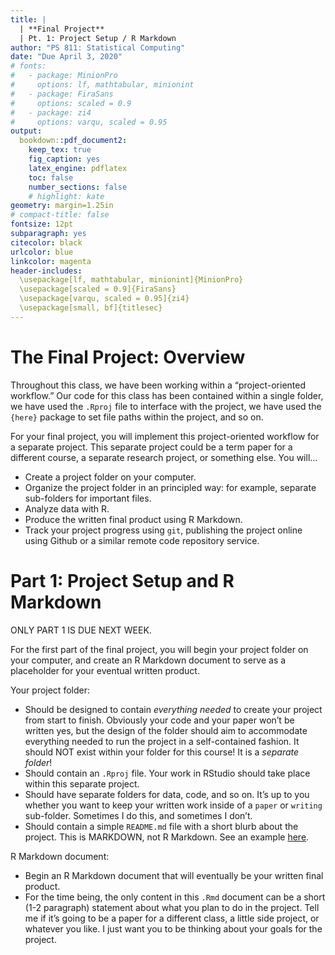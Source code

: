 ```yaml
---
title: |
  | **Final Project** 
  | Pt. 1: Project Setup / R Markdown
author: "PS 811: Statistical Computing"
date: "Due April 3, 2020"
# fonts:
#   - package: MinionPro
#     options: lf, mathtabular, minionint
#   - package: FiraSans
#     options: scaled = 0.9
#   - package: zi4
#     options: varqu, scaled = 0.95
output: 
  bookdown::pdf_document2:
    keep_tex: true
    fig_caption: yes
    latex_engine: pdflatex
    toc: false
    number_sections: false
    # highlight: kate
geometry: margin=1.25in
# compact-title: false
fontsize: 12pt
subparagraph: yes
citecolor: black
urlcolor: blue
linkcolor: magenta
header-includes:
  \usepackage[lf, mathtabular, minionint]{MinionPro} 
  \usepackage[scaled = 0.9]{FiraSans} 
  \usepackage[varqu, scaled = 0.95]{zi4}
  \usepackage[small, bf]{titlesec} 
---
```


# The Final Project: Overview

Throughout this class, we have been working within a "project-oriented workflow." Our code for this class has been contained within a single folder, we have used the `.Rproj` file to interface with the project, we have used the `{here}` package to set file paths within the project, and so on.

For your final project, you will implement this project-oriented workflow for a separate project. This separate project could be a term paper for a different course, a separate research project, or something else. You will...

- Create a project folder on your computer.
- Organize the project folder in an principled way: for example, separate sub-folders for important files.
- Analyze data with R.
- Produce the written final product using R Markdown.
- Track your project progress using `git`, publishing the project online using Github or a similar remote code repository service. 


# Part 1: Project Setup and R Markdown

ONLY PART 1 IS DUE NEXT WEEK.

For the first part of the final project, you will begin your project folder on your computer, and create an R Markdown document to serve as a placeholder for your eventual written product.

Your project folder:

- Should be designed to contain _everything needed_ to create your project from start to finish. Obviously your code and your paper won't be written yes, but the design of the folder should aim to accommodate everything needed to run the project in a self-contained fashion. It should NOT exist within your folder for this course! It is a _separate folder_!
- Should contain an `.Rproj` file. Your work in RStudio should take place within this separate project.
- Should have separate folders for data, code, and so on. It's up to you whether you want to keep your written work inside of a `paper` or `writing` sub-folder. Sometimes I do this, and sometimes I don't. 
- Should contain a simple `README.md` file with a short blurb about the project. This is MARKDOWN, not R Markdown. See an example [here](https://github.com/mikedecr/example-project/). 

R Markdown document: 

- Begin an R Markdown document that will eventually be your written final product.
- For the time being, the only content in this `.Rmd` document can be a short (1-2 paragraph) statement about what you plan to do in the project. Tell me if it's going to be a paper for a different class, a little side project, or whatever you like. I just want you to be thinking about your goals for the project.

